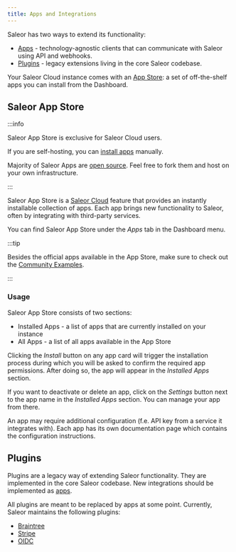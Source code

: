 ```yaml
---
title: Apps and Integrations
---
```


Saleor has two ways to extend its functionality:

- [Apps](developer/extending/apps/overview.mdx) - technology-agnostic clients that can communicate with Saleor using API and webhooks.
- [Plugins](#plugins) - legacy extensions living in the core Saleor codebase.

Your Saleor Cloud instance comes with an [App Store](/#saleor-app-store): a set of off-the-shelf apps you can install from the Dashboard.

## Saleor App Store

:::info

Saleor App Store is exclusive for Saleor Cloud users.

If you are self-hosting, you can [install apps](developer/extending/apps/installing-apps.mdx) manually.

Majority of Saleor Apps are [open source](https://github.com/saleor/apps). Feel free to fork them and host on your own infrastructure.

:::

Saleor App Store is a [Saleor Cloud](/cloud/overview.mdx) feature that provides an instantly installable collection of apps. Each app brings new functionality to Saleor, often by integrating with third-party services.

You can find Saleor App Store under the _Apps_ tab in the Dashboard menu.

:::tip

Besides the official apps available in the App Store, make sure to check out the [Community Examples](developer/extending/apps/developing-apps/app-examples.mdx).

:::

### Usage

Saleor App Store consists of two sections:

- Installed Apps - a list of apps that are currently installed on your instance
- All Apps - a list of all apps available in the App Store

Clicking the _Install_ button on any app card will trigger the installation process during which you will be asked to confirm the required app permissions. After doing so, the app will appear in the _Installed Apps_ section.

If you want to deactivate or delete an app, click on the _Settings_ button next to the app name in the _Installed Apps_ section. You can manage your app from there.

An app may require additional configuration (f.e. API key from a service it integrates with). Each app has its own documentation page which contains the configuration instructions.


## Plugins

Plugins are a legacy way of extending Saleor functionality. They are implemented in the core Saleor codebase. New integrations should be implemented as [apps](developer/extending/apps/overview.mdx).

All plugins are meant to be replaced by apps at some point. Currently, Saleor maintains the following plugins:

- [Braintree](developer/app-store/plugins/braintree.mdx)
- [Stripe](developer/app-store/plugins/stripe.mdx)
- [OIDC](developer/app-store/plugins/oidc.mdx)


